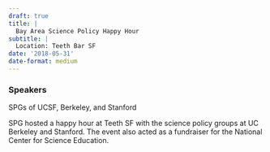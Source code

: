 ```yaml
---
draft: true 
title: |
  Bay Area Science Policy Happy Hour
subtitle: |
  Location: Teeth Bar SF
date: '2018-05-31'
date-format: medium 
---
```



### Speakers  
SPGs of UCSF, Berkeley, and Stanford

SPG hosted a happy hour at Teeth SF with the science policy groups at UC Berkeley and Stanford. The event also acted as a fundraiser for the National Center for Science Education.


